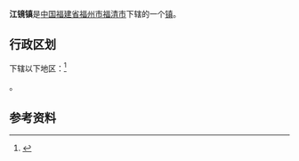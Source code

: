 {{中国乡级行政区|35/01/81/107/000
| 行政区全称 = 江镜镇
| 景观照片文件名 = 
| 景观照片描述 = 
| 汉语拼音 = jiangjing
| 通用拼音 = 
| 注音符號 = 
| 其它标音类型1 = 
| 其它标音1 = 
| 其它标音类型2 = 
| 其它标音2 = 
| 其它语言类型1 = 
| 其它语言地名1 = 
| 其它语言类型2 = 
| 其它语言地名2 = 
| 上级行政区 = [[福建省|福建省]][[福州市|福州市]][[福清市|福清市]]
| 行政区类别 = [[镇|镇]]
| 总面积 = 
| 户籍人口 = 
| 户籍人口年份 = 
| 常住人口 = 
| 常住人口年份 = 
| 人口密度 = 
| 行政区划 = 
| 官方网站 = 
| 政府驻地 = 
| 邮政编码 = 350316
| 毗邻行政区 = 龙田镇、港头镇、江阴镇
| 位置图文件名 = 
| 位置图描述 = 
| 电话区号 = 591
}}
'''江镜镇'''是[[中华人民共和国|中国]][[福建省|福建省]][[福州市|福州市]][[福清市|福清市]]下辖的一个[[镇|镇]]。

== 行政区划 ==

{{PAGENAMEBASE}}下辖以下地区：<ref>{{PRC admin/ref sgc|35/01/81/107/000}}</ref>

{{PRC admin/children|35/01/81/107/000}}。

== 参考资料 ==

{{reflist}}

{{PRC admin/navcat|35/01/81/107/000}}
